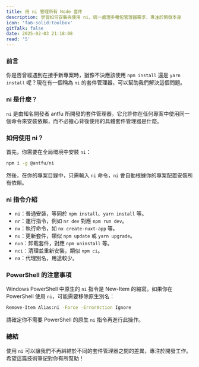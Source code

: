 ```yaml
---
title: 用 ni 管理所有 Node 套件
description: 學習如何安裝與使用 ni，統一處理多種包管理器需求，專注於開發本身
icon: 'fa6-solid:toolbox'
gitTalk: false
date: 2025-02-03 21:18:08
read: '5'
---
```


### 前言

你是否曾經遇到在接手新專案時，猶豫不決應該使用 `npm install` 還是 `yarn install` 呢？現在有一個稱為 `ni` 的套件管理器，可以幫助我們解決這個問題。

### ni 是什麼？

`ni` 是由知名開發者 antfu 所開發的套件管理器。它允許你在任何專案中使用同一個命令來安裝依賴，而不必擔心背後使用的具體套件管理器是什麼。

### 如何使用 ni？

首先，你需要在全局環境中安裝 `ni`：

```bash
npm i -g @antfu/ni
```

然後，在你的專案目錄中，只需輸入 `ni` 命令，`ni` 會自動根據你的專案配置安裝所有依賴。

### ni 指令介紹

- `ni`：普通安裝，等同於 `npm install`、`yarn install` 等。
- `nr`：運行指令，例如 `nr dev` 對應 `npm run dev`。
- `nx`：執行命令，如 `nx create-nuxt-app` 等。
- `nu`：更新套件，類似 `npm update` 或 `yarn upgrade`。
- `nun`：卸載套件，對應 `npm uninstall` 等。
- `nci`：清理並重新安裝，類似 `npm ci`。
- `na`：代理別名，用途較少。

### PowerShell 的注意事項

Windows PowerShell 中原生的 `ni` 指令是 New-Item 的縮寫。如果你在 PowerShell 使用 `ni`，可能需要移除原生別名：

```bash
Remove-Item Alias:ni -Force -ErrorAction Ignore
```

請確定你不需要 PowerShell 的原生 `ni` 指令再進行此操作。

### 總結

使用 `ni` 可以讓我們不再糾結於不同的套件管理器之間的差異，專注於開發工作。希望這篇技術筆記對你有所幫助！
